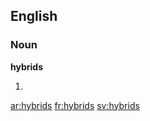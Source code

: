 ==English==

===Noun===
'''hybrids'''

# {{plural of|[[hybrid]]}}

[[ar:hybrids]]
[[fr:hybrids]]
[[sv:hybrids]]